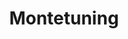 ---
slug: montetuning
link: /projects/montetuning/
category: 'projects'
title: Montetuning
publicData: Sep 11th 2020
pagesCount: 7
pages: 
    - page:
        - image: ../../assets/images/projects/project-20-montetuning/montetuning-0.png
        - title: main,
    - page:
        - image: ../../assets/images/projects/project-20-montetuning/montetuning-1.png
        - title: GT,
    - page:
        - image: ../../assets/images/projects/project-20-montetuning/montetuning-2.png
        - title: GTR,
    - page:
        - image: ../../assets/images/projects/project-20-montetuning/montetuning-3.png
        - title: Shop,
    - page:
        - image: ../../assets/images/projects/project-20-montetuning/montetuning-4.png
        - title: Shop2,
    - page:
        - image: ../../assets/images/projects/project-20-montetuning/montetuning-5.png
        - title: instuction,
    - page:
        - image: ../../assets/images/projects/project-20-montetuning/montetuning-6.png
        - title: Faq
sortIdx: 20
---